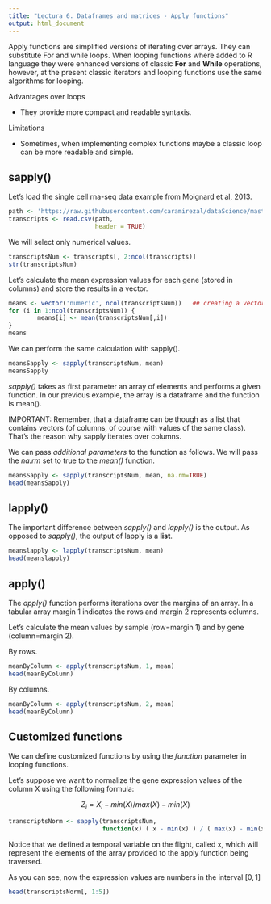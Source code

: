 ```yaml
---
title: "Lectura 6. Dataframes and matrices - Apply functions"
output: html_document
---
```


Apply functions are simplified versions of iterating over arrays. They can substitute For and while loops. When looping functions where added to R language they were enhanced versions of classic **For** and **While** operations, however, at the present classic iterators and looping functions use the same algorithms for looping.

Advantages over loops

* They provide more compact and readable syntaxis.

Limitations

* Sometimes, when implementing complex functions maybe a classic loop can be more readable and simple.

## sapply()

Let's load the single cell rna-seq data example from Moignard et al, 2013. 


```r
path <- 'https://raw.githubusercontent.com/caramirezal/dataScience/master/data/NIHMS53736-supplement-9.csv'
transcripts <- read.csv(path, 
                        header = TRUE)
```

We will select only numerical values.

```r
transcriptsNum <- transcripts[, 2:ncol(transcripts)]
str(transcriptsNum)
```

Let's calculate the mean expression values for each gene (stored in columns) and store the results in a vector.

```r
means <- vector('numeric', ncol(transcriptsNum))   ## creating a vector to store results
for (i in 1:ncol(transcriptsNum)) {
        means[i] <- mean(transcriptsNum[,i])
}
means        
```

We can perform the same calculation with sapply().

```r
meansSapply <- sapply(transcriptsNum, mean)
meansSapply
```

*sapply()* takes as first parameter an array of elements and performs a given function. In our previous example, the array is a dataframe and the function is mean().

IMPORTANT: Remember, that a dataframe can be though as a list that contains vectors (of columns, of course with values of the same class). That's the reason why sapply iterates over columns.

We can pass *additional parameters* to the function as follows. We will pass the *na.rm* set to true to the *mean()* function.

```r
meansSapply <- sapply(transcriptsNum, mean, na.rm=TRUE)
head(meansSapply)
```

## lapply()

The important difference between *sapply()* and *lapply()* is the output. As opposed to *sapply()*, the output of lapply is a **list**. 


```r
meanslapply <- lapply(transcriptsNum, mean)
head(meanslapply)
```

## apply()

The *apply()* function performs iterations over the margins of an array. In a tabular array margin 1 indicates the rows and margin 2 represents columns.

Let's calculate the mean values by sample (row=margin 1) and by gene (column=margin 2).

By rows.

```r
meanByColumn <- apply(transcriptsNum, 1, mean)
head(meanByColumn)
```
By columns.

```r
meanByColumn <- apply(transcriptsNum, 2, mean)
head(meanByColumn)
```

## Customized functions

We can define customized functions by using the *function* parameter in looping functions. 

Let's suppose we want to normalize the gene expression values of the column X using the following formula:

$$ Z_i = X_i - min(X) / max(X) - min(X) $$

```r
transcriptsNorm <- sapply(transcriptsNum, 
                          function(x) ( x - min(x) ) / ( max(x) - min(x) ) )
```

Notice that we defined a temporal variable on the flight, called x, which will represent the elements of the array provided to the apply function being traversed. 

As you can see, now the expression values are numbers in the interval $[0,1]$

```r
head(transcriptsNorm[, 1:5])
```

